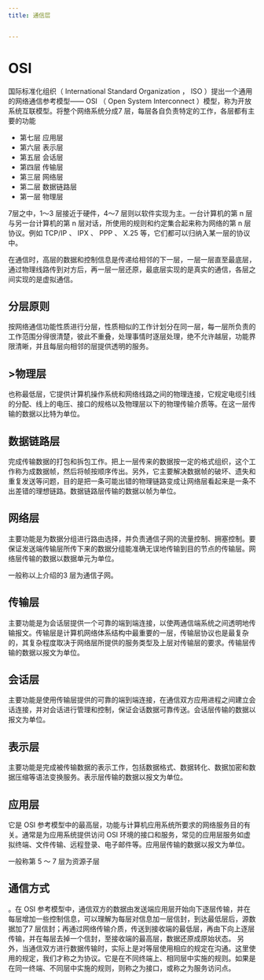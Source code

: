 ```yaml
---
title: 通信层


---
```


# OSI

国际标准化组织（ International Standard Organization ， ISO ）提出一个通用的网络通信参考模型—— OSI （ Open System
Interconnect ）模型，称为开放系统互联模型。将整个网络系统分成7 层，每层各自负责特定的工作，各层都有主要的功能

- 第七层 应用层
- 第六层 表示层
- 第五层 会话层
- 第四层 传输层
- 第三层 网络层
- 第二层 数据链路层
- 第一层 物理层

7层之中，1～3 层接近于硬件，4～7 层则以软件实现为主。一台计算机的第 n 层与另一台计算机的第 n 层对话，所使用的规则和约定集合起来称为网络的第 n 层协议。例如 TCP/IP 、 IPX 、 PPP 、 X.25
等，它们都可以归纳入某一层的协议中。

在通信时，高层的数据和控制信息是传递给相邻的下一层，一层一层直至最底层，通过物理线路传到对方后，再一层一层还原，最底层实现的是真实的通信，各层之间实现的是虚拟通信。

## 分层原则

按网络通信功能性质进行分层，性质相似的工作计划分在同一层，每一层所负责的工作范围分得很清楚，彼此不重叠，处理事情时逐层处理，绝不允许越层，功能界限清晰，并且每层向相邻的层提供透明的服务。

## >物理层

也称最低层，它提供计算机操作系统和网络线路之间的物理连接，它规定电缆引线的分配、线上的电压、接口的规格以及物理层以下的物理传输介质等。在这一层传输的数据以比特为单位。

## 数据链路层

完成传输数据的打包和拆包工作。把上一层传来的数据按一定的格式组织，这个工作称为成数据帧，然后将帧按顺序传出。另外，它主要解决数据帧的破坏、遗失和重复发送等问题，目的是把一条可能出错的物理链路变成让网络层看起来是一条不出差错的理想链路。数据链路层传输的数据以帧为单位。

## 网络层

主要功能是为数据分组进行路由选择，并负责通信子网的流量控制、拥塞控制。要保证发送端传输层所传下来的数据分组能准确无误地传输到目的节点的传输层。网络层传输的数据以数据单元为单位。

一般称以上介绍的3 层为通信子网。

## 传输层

主要功能是为会话层提供一个可靠的端到端连接，以使两通信端系统之间透明地传输报文。传输层是计算机网络体系结构中最重要的一层，传输层协议也是最复杂的，其复杂程度取决于网络层所提供的服务类型及上层对传输层的要求。传输层传输的数据以报文为单位。

## 会话层

主要功能是使用传输层提供的可靠的端到端连接，在通信双方应用进程之间建立会话连接，并对会话进行管理和控制，保证会话数据可靠传送。会话层传输的数据以报文为单位。

## 表示层

主要功能是完成被传输数据的表示工作，包括数据格式、数据转化、数据加密和数据压缩等语法变换服务。表示层传输的数据以报文为单位。

## 应用层

它是 OSI 参考模型中的最高层，功能与计算机应用系统所要求的网络服务目的有关。通常是为应用系统提供访问 OSI
环境的接口和服务，常见的应用层服务如虚拟终端、文件传输、远程登录、电子邮件等。应用层传输的数据以报文为单位。

一般称第 5 ～ 7 层为资源子层

## 通信方式

。在 OSI 参考模型中，通信双方的数据由发送端应用层开始向下逐层传输，并在每层增加一些控制信息，可以理解为每层对信息加一层信封，到达最低层后，源数据加了7
层信封；再通过网络传输介质，传送到接收端的最低层，再由下向上逐层传输，并在每层去掉一个信封，至接收端的最高层，数据还原成原始状态。
另外，当通信双方进行数据传输时，实际上是对等层使用相应的规定在沟通。这里使用的规定，我们才称之为协议。它是在不同终端上、相同层中实施的规则。如果是在同一终端、不同层中实施的规则，则称之为接口，或称之为服务访问点。

            